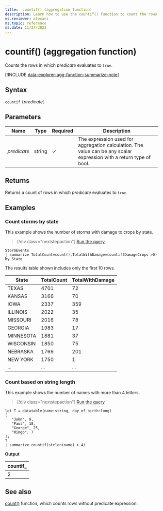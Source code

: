 ```yaml
---
title:  countif() (aggregation function)
description: Learn how to use the countif() function to count the rows where the predicate evaluates to true.
ms.reviewer: alexans
ms.topic: reference
ms.date: 11/27/2022
---
```

# countif() (aggregation function)

Counts the rows in which *predicate* evaluates to `true`.

[!INCLUDE [data-explorer-agg-function-summarize-note](../../includes/data-explorer-agg-function-summarize-note.md)]

## Syntax

`countif` `(`*predicate*`)`

## Parameters

| Name | Type | Required | Description |
|--|--|--|--|
| *predicate*|  string | &check; | The expression used for aggregation calculation. The value can be any scalar expression with a return type of bool.

## Returns

Returns a count of rows in which *predicate* evaluates to `true`.

## Examples

### Count storms by state

This example shows the number of storms with damage to crops by state.

> [!div class="nextstepaction"]
> <a href="https://dataexplorer.azure.com/clusters/help/databases/Samples?query=H4sIAAAAAAAAAwsuyS/KdS1LzSsp5qpRKC7NzU0syqxKVQjJL0nMcc4vzSuxTQaRGpo6YKHwzJIMl8TcxPRUiHhmmgaE61yUX1CsYGegqZBUqRBckliSCgAAARcgWwAAAA==" target="_blank">Run the query</a>

```kusto
StormEvents
| summarize TotalCount=count(),TotalWithDamage=countif(DamageCrops >0) by State
```

The results table shown includes only the first 10 rows.

| State                | TotalCount | TotalWithDamage |
| -------------------- | ---------- | --------------- |
| TEXAS                | 4701       | 72              |
| KANSAS               | 3166       | 70              |
| IOWA                 | 2337       | 359             |
| ILLINOIS             | 2022       | 35              |
| MISSOURI             | 2016       | 78              |
| GEORGIA              | 1983       | 17              |
| MINNESOTA            | 1881       | 37              |
| WISCONSIN            | 1850       | 75              |
| NEBRASKA             | 1766       | 201             |
| NEW YORK             | 1750       | 1               |
| ... | ... | ... |

### Count based on string length

This example shows the number of names with more than 4 letters.

> [!div class="nextstepaction"]
> <a href="https://dataexplorer.azure.com/clusters/help/databases/Samples?query=H4sIAAAAAAAAAyWNMQvCMBBG9/yKo1MDWRRFregqOIl0EympXtNAcgdpMij+eI+Wb3pv+F7ADC2c4G2zrA9Yk43YTDl5ckb0p+Oh633KYxOYnFYPBQDVlUeqDBzMTDdbgtBqv+AFOTkUsd4u4i5nLLxTz6Nq1Q+mEqNN/ovw4kLZD7UUA9Jc13CGjf4DYumr9poAAAA=" target="_blank">Run the query</a>

```kusto
let T = datatable(name:string, day_of_birth:long)
[
   "John", 9,
   "Paul", 18,
   "George", 25,
   "Ringo", 7
];
T
| summarize countif(strlen(name) > 4)
```

**Output**

|countif_|
|----|
|2|

## See also

[count()](count-aggfunction.md) function, which counts rows without predicate expression.